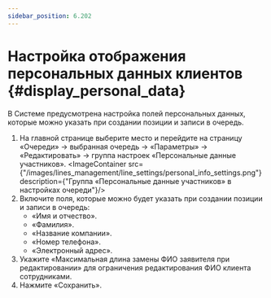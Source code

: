 ```yaml
---
sidebar_position: 6.202
---
```

# Настройка отображения персональных данных клиентов {#display_personal_data}

В Системе предусмотрена настройка полей персональных данных, которые можно указать при создании позиции и записи в очередь.
1.  На главной странице выберите место и перейдите на страницу «Очереди» → выбранная очередь → «Параметры» → «Редактировать» → группа настроек «Персональные данные участников».
    <ImageContainer src={"/images/lines_management/line_settings/personal_info_settings.png"} description={"Группа «Персональные данные участников» в настройках очереди"}/>
2.  Включите поля, которые можно будет указать при создании позиции и записи в очередь:
    -   «Имя и отчество».
    -   «Фамилия».
    -   «Название компании».
    -   «Номер телефона».
    -   «Электронный адрес».
3.  Укажите «Максимальная длина замены ФИО заявителя при редактировании» для ограничения редактирования ФИО клиента сотрудниками.
4.  Нажмите «Сохранить».
